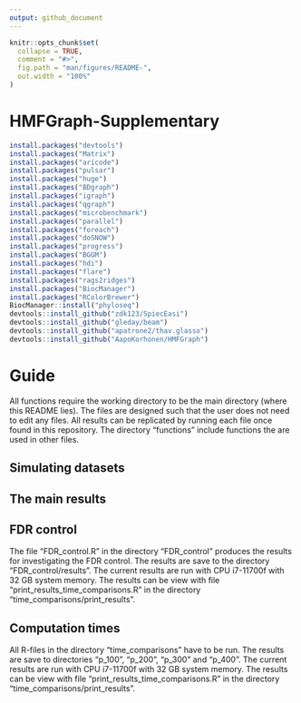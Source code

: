 ```yaml
---
output: github_document
---
```


<!-- README.md is generated from README.Rmd. Please edit that file -->

```r
knitr::opts_chunk$set(
  collapse = TRUE,
  comment = "#>",
  fig.path = "man/figures/README-",
  out.width = "100%"
)
```

# HMFGraph-Supplementary


```r
install.packages("devtools")
install.packages("Matrix")
install.packages("aricode")
install.packages("pulsar")
install.packages("huge")
install.packages("BDgraph")
install.packages("igraph")
install.packages("qgraph")
install.packages("microbenchmark")
install.packages("parallel")
install.packages("foreach")
install.packages("doSNOW")
install.packages("progress")
install.packages("BGGM")
install.packages("hdi")
install.packages("flare")
install.packages("rags2ridges")
install.packages("BiocManager")
install.packages("RColorBrewer")
BiocManager::install("phyloseq")
devtools::install_github("zdk123/SpiecEasi")
devtools::install_github("gleday/beam")
devtools::install_github("apatrone2/thav.glasso")
devtools::install_github("AapoKorhonen/HMFGraph")
```

# Guide 


All functions require the working directory to be the main directory (where this README lies). The files are designed such that the user does not need to edit any files. All results can be replicated by running each file once found in this repository. The directory "functions" include functions the are used in other files.


## Simulating datasets

## The main results



## FDR control

The file "FDR_control.R" in the directory "FDR_control" produces the results for investigating the FDR control. The results are save to the directory "FDR_control/results". The current results are run with CPU i7-11700f with 32 GB system memory. The results can be view with file "print_results_time_comparisons.R" in the directory "time_comparisons/print_results".

## Computation times

All R-files in the directory "time_comparisons" have to be run. The results are save to directories "p_100", "p_200", "p_300" and "p_400". The current results are run with CPU i7-11700f with 32 GB system memory. The results can be view with file "print_results_time_comparisons.R" in the directory "time_comparisons/print_results".


